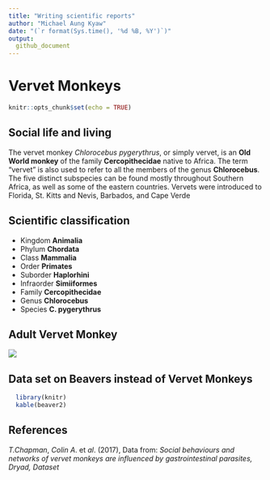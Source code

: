 ```yaml
---
title: "Writing scientific reports"
author: "Michael Aung Kyaw"
date: "(`r format(Sys.time(), '%d %B, %Y')`)"
output: 
  github_document
---
```


# Vervet Monkeys

```r
knitr::opts_chunk$set(echo = TRUE)
```

## Social life and living
The vervet monkey *Chlorocebus pygerythrus*, or simply vervet, is an **Old World monkey** of the family **Cercopithecidae** native to Africa. The term "vervet" is also used to refer to all the members of the genus **Chlorocebus**. The five distinct subspecies can be found mostly throughout Southern Africa, as well as some of the eastern countries. Vervets were introduced to Florida, St. Kitts and Nevis, Barbados, and Cape Verde

## Scientific classification

* Kingdom	**Animalia**
* Phylum	**Chordata**
* Class	**Mammalia**
* Order  **Primates**
* Suborder	**Haplorhini**
* Infraorder	**Simiiformes**
* Family	**Cercopithecidae**
* Genus	**Chlorocebus**
* Species	**C. pygerythrus**

## Adult Vervet Monkey
![](https://upload.wikimedia.org/wikipedia/commons/thumb/4/48/Black_faced_vervet_monkey.jpg/440px-Black_faced_vervet_monkey.jpg)

## Data set on Beavers instead of Vervet Monkeys
```r
  library(knitr)
  kable(beaver2)
```


## References
*T.Chapman*, *Colin A*. et *al*. (2017), Data from: *Social behaviours and networks of vervet monkeys are influenced by gastrointestinal parasites, Dryad, Dataset*